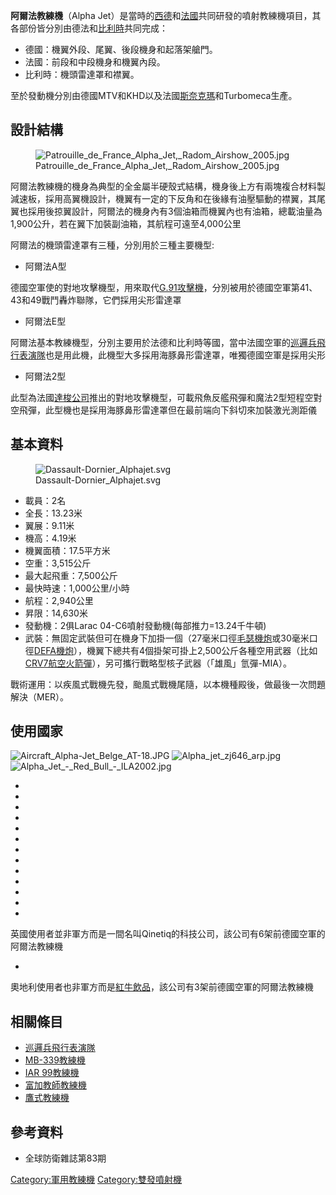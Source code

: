 {{refimprove|time=2013-04-07T01:19:17+00:00}}
{{noteTA
|1=zh-hans:达索; zh-hant:達梭;
}}
{{infobox Aircraft 
  |name= 阿爾法教練機
  |type= 教練機/對地攻擊機/飛行表演機
  |manufacturer= 多尼爾<br/>[[達梭航太|達梭]] 
  |image=Image:Alpha1.jpg|300px
  |caption=德國空軍的阿爾法教練機
  |first flight= 1973年10月26日
  |primary user= [[德國空軍|德國空軍]]<br/>[[法國空軍|法國空軍]]<br>[[比利時空軍|比利時空軍]]
  |number built= 480架
}}

'''阿爾法教練機'''（Alpha Jet）是當時的[[西德|西德]]和[[法國|法國]]共同研發的噴射教練機項目，其各部份皆分別由德法和[[比利時|比利時]]共同完成：
*德國：機翼外段、尾翼、後段機身和起落架艙門。
*法國：前段和中段機身和機翼內段。
*比利時：機頭雷達罩和襟翼。

至於發動機分別由德國MTV和KHD以及法國[[斯奈克瑪|斯奈克瑪]]和Turbomeca生產。

==設計結構==
[[File:Patrouille_de_France_Alpha_Jet,_Radom_Airshow_2005.jpg|thumb]]

阿爾法教練機的機身為典型的全金屬半硬殼式結構，機身後上方有兩塊複合材料製減速板，採用高翼機設計，機翼有一定的下反角和在後緣有油壓驅動的襟翼，其尾翼也採用後掠翼設計，阿爾法的機身內有3個油箱而機翼內也有油箱，總載油量為1,900公升，若在翼下加裝副油箱，其航程可遠至4,000公里

阿爾法的機頭雷達罩有三種，分別用於三種主要機型:
*阿爾法A型
德國空軍使的對地攻擊機型，用來取代[[G.91戰鬥機|G.91攻擊機]]，分別被用於德國空軍第41、43和49戰鬥轟炸聯隊，它們採用尖形雷達罩
*阿爾法E型
阿爾法基本教練機型，分別主要用於法德和比利時等國，當中法國空軍的[[巡邏兵飛行表演隊|巡邏兵飛行表演隊]]也是用此機，此機型大多採用海豚鼻形雷達罩，唯獨德國空軍是採用尖形
*阿爾法2型
此型為法國[[達梭航空|達梭公司]]推出的對地攻擊機型，可載飛魚反艦飛彈和魔法2型短程空對空飛彈，此型機也是採用海豚鼻形雷達罩但在最前端向下斜切來加裝激光測距儀

==基本資料==
[[File:Dassault-Dornier_Alphajet.svg|thumb]]
*載員：2名
*全長：13.23米
*翼展：9.11米
*機高：4.19米
*機翼面積：17.5平方米
*空重：3,515公斤
*最大起飛重：7,500公斤
*最快時速：1,000公里/小時
*航程：2,940公里
*昇限：14,630米
*發動機：2俱Larac 04-C6噴射發動機(每部推力=13.24千牛頓)
*武裝：無固定武裝但可在機身下加掛一個{{Link-en|機槍筴艙|Gun pod|機炮筴艙}}（27毫米口徑[[BK-27機炮|毛瑟機炮]]或30毫米口徑[[德發轉輪式機炮|DEFA機炮]]），機翼下總共有4個掛架可掛上2,500公斤各種空用武器（比如[[CRV7航空火箭彈|CRV7航空火箭彈]]），另可攜行戰略型核子武器（「雄風」氫彈-MIA）。
戰術運用：以疾風式戰機先發，颱風式戰機尾隨，以本機種殿後，做最後一次問題解決（MER）。

==使用國家==
[[File:Aircraft_Alpha-Jet_Belge_AT-18.JPG|thumb]]
[[File:Alpha_jet_zj646_arp.jpg|thumb]]
[[File:Alpha_Jet_-_Red_Bull_-_ILA2002.jpg|thumb]]
*{{GER}}
*{{FRA}}
*{{BEL}}
*{{CMR}}
*{{CIV}}
*{{EGY}}
*{{MAR}}
*{{NGR}}
*{{POR}}
*{{QAT}}
*{{THA}}
*{{TOG}}
*{{UK}}
英國使用者並非軍方而是一間名叫Qinetiq的科技公司，該公司有6架前德國空軍的阿爾法教練機
*{{Flag|Austria}}
奧地利使用者也非軍方而是[[红牛维生素功能饮料|紅牛飲品]]，該公司有3架前德國空軍的阿爾法教練機

==相關條目==
*[[巡邏兵飛行表演隊|巡邏兵飛行表演隊]]
*[[MB-339教練機|MB-339教練機]]
*[[IAR_99教練機|IAR 99教練機]]
*[[富加教师|富加教師教練機]]
*[[鷹式教練機|鷹式教練機]]

==參考資料==
*全球防衛雜誌第83期

{{Dassault aircraft}}

{{Authority control}}
[[Category:軍用教練機|Category:軍用教練機]]
[[Category:雙發噴射機|Category:雙發噴射機]]